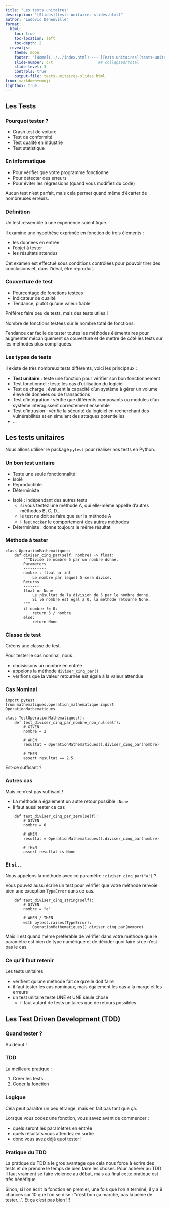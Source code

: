 ```yaml
---
title: "Les tests unitaires"
description: "[Slides](tests-unitaires-slides.html)"
author: "Ludovic Deneuville"
format: 
  html:
    toc: true
    toc-location: left
    toc-depth: 2
  revealjs:
    theme: moon
    footer: "[Home](../../index.html) --- [Tests unitaires](tests-unitaires.html)"
    slide-number: c/t                    ## collapsed/total
    slide-level: 3
    controls: true
    output-file: tests-unitaires-slides.html
from: markdown+emoji
lightbox: true
---
```


## Les Tests

### Pourquoi tester ?

- Crash test de voiture
- Test de conformité
- Test qualité en industrie
- Test statistique

### En informatique

- Pour vérifier que votre programme fonctionne
- Pour détecter des erreurs
- Pour éviter les régressions (quand vous modifiez du code)

Aucun test n'est parfait, mais cela permet quand même d'écarter de nombreuses erreurs.


### Définition

Un test ressemble à une expérience scientifique. 

Il examine une hypothèse exprimée en fonction de trois éléments : 

- les données en entrée
- l'objet à tester
- les résultats attendus

Cet examen est effectué sous conditions contrôlées pour pouvoir tirer des conclusions et, dans l'idéal, être reproduit.


### Couverture de test

- Pourcentage de fonctions testées
- Indicateur de qualité
- Tendance, plutôt qu'une valeur fiable

Préférez faire peu de tests, mais des tests utiles !

::: {.notes}
Nombre de fonctions testées sur le nombre total de fonctions.  

Tendance car facile de tester toutes les méthodes élémentaires pour augmenter mécaniquement sa couverture et de mettre de côté les tests sur les méthodes plus compliquées.
:::

### Les types de tests {.smaller}

Il existe de très nombreux tests différents, voici les principaux :

- **Test unitaire** : teste une fonction pour vérifier son bon fonctionnement
- Test fonctionnel : teste les cas d'utilisation du logiciel
- Test de charge : évaluent la capacité d'un système à gérer un volume élevé de données ou de transactions
- Test d'intégration : vérifie que différents composants ou modules d'un système interagissent correctement ensemble
- Test d'intrusion : vérifie la sécurité du logiciel en recherchant des vulnérabilités et en simulant des attaques potentielles
- ...

## Les tests unitaires

Nous allons utiliser le package `pytest` pour réaliser nos tests en Python.

### Un bon test unitaire

- Teste une seule fonctionnalité
- Isolé
- Reproductible
- Déterministe

::: {.notes}
- Isolé : indépendant des autres tests
  - si vous testez une méthode A, qui elle-même appelle d'autres méthodes B, C, D...
  - le test ne doit se faire que sur la méthode A
  - il faut `mocker` le comportement des autres méthodes
- Déterministe : donne toujours le même résultat
:::


### Méthode à tester

```.python
class OperationMathematiques:
    def diviser_cinq_par(self, nombre) -> float:
        """Divise le nombre 5 par un nombre donné.
        Parameters
        ----------
        nombre : float or int
            Le nombre par lequel 5 sera divisé.
        Returns
        -------
        float or None
            Le résultat de la division de 5 par le nombre donné.
            Si le nombre est égal à 0, la méthode retourne None.
        """
        if nombre != 0:
            return 5 / nombre
        else:
            return None
```

### Classe de test

Créons une classe de test.

Pour tester le cas nominal, nous : 

- choisissons un nombre en entrée
- appelons la méthode `diviser_cinq_par()`
- vérifions que la valeur retournée est égale à la valeur attendue


### Cas Nominal

```.python
import pytest
from mathematiques.operation_mathematique import OperationMathematiques

class TestOperationMathematiques():
    def test_diviser_cinq_par_nombre_non_nul(self):
        # GIVEN
        nombre = 2

        # WHEN
        resultat = OperationMathematiques().diviser_cinq_par(nombre)

        # THEN
        assert resultat == 2.5
```

::: {.notes}
Est-ce suffisant ?
:::

### Autres cas

Mais ce n'est pas suffisant !

- La méthode a également un autre retour possible : `None`
- Il faut aussi tester ce cas

```.python
    def test_diviser_cinq_par_zero(self):
        # GIVEN
        nombre = 0

        # WHEN
        resultat = OperationMathematiques().diviser_cinq_par(nombre)

        # THEN
        assert resultat is None
```

### Et si... 

Nous appelons la méthode avec ce paramètre : `diviser_cinq_par("a")` ?

Vous pouvez aussi écrire un test pour vérifier que votre méthode renvoie bien une exception `TypeError` dans ce cas.

```.python
    def test_diviser_cinq_string(self):
        # GIVEN
        nombre = "a"

        # WHEN / THEN
        with pytest.raises(TypeError):
            OperationMathematiques().diviser_cinq_par(nombre)
```

Mais il est quand même préférable de vérifier dans votre méthode que le paramètre est bien de type numérique et de décider quoi faire si ce n'est pas le cas.


### Ce qu'il faut retenir

Les tests unitaires

- vérifient qu'une méthode fait ce qu'elle doit faire
- il faut tester les cas nominaux, mais également les cas à la marge et les erreurs
- un test unitaire teste UNE et UNE seule chose
  - il faut autant de tests unitaires que de retours possibles



## Les Test Driven Development (TDD)

### Quand tester ?

::: {.fragment}
Au début !
:::

### TDD

La meilleure pratique :

1. Créer les tests 
2. Coder la fonction

### Logique

Cela peut paraître un peu étrange, mais en fait pas tant que ça. 

Lorsque vous codez une fonction, vous savez avant de commencer :

- quels seront les paramètres en entrée
- quels résultats vous attendez en sortie
- donc vous avez déjà quoi tester !

### Pratique du TDD

La pratique du TDD a le gros avantage que cela nous force à écrire des tests et de prendre le temps de bien faire les choses. Pour adhérer au TDD il faut vraiment se faire violence au début, mais au final cette pratique est très bénéfique.

Sinon, si l'on écrit la fonction en premier, une fois que l'on a terminé, il y a 9 chances sur 10 que l'on se dise : "c'est bon ça marche, pas la peine de tester...". Et ça c'est pas bien !!!